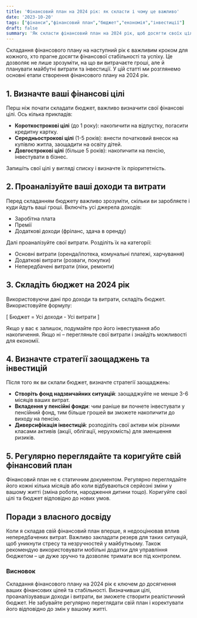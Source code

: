 ```yaml
---
title: 'Фінансовий план на 2024 рік: як скласти і чому це важливо'
date: '2023-10-20'
tags: ["фінанси","фінансовий план","бюджет","економія","інвестиції"]
draft: false
summary: 'Як скласти фінансовий план на 2024 рік, щоб досягти своїх цілей та забезпечити фінансову стабільність.'
---
```


Складання фінансового плану на наступний рік є важливим кроком для кожного, хто прагне досягти фінансової стабільності та успіху. Це дозволяє не лише зрозуміти, на що ви витрачаєте гроші, але й планувати майбутні витрати та інвестиції. У цій статті ми розглянемо основні етапи створення фінансового плану на 2024 рік.

## 1. Визначте ваші фінансові цілі

Перш ніж почати складати бюджет, важливо визначити свої фінансові цілі. Ось кілька прикладів:
- **Короткострокові цілі** (до 1 року): накопичити на відпустку, погасити кредитну картку.
- **Середньострокові цілі** (1-5 років): внести початковий внесок на купівлю житла, заощадити на освіту дітей.
- **Довгострокові цілі** (більше 5 років): накопичити на пенсію, інвестувати в бізнес.

Запишіть свої цілі у вигляді списку і визначте їх пріоритетність.

## 2. Проаналізуйте ваші доходи та витрати

Перед складанням бюджету важливо зрозуміти, скільки ви заробляєте і куди йдуть ваші гроші. Включіть усі джерела доходів:
- Заробітна плата
- Премії
- Додаткові доходи (фріланс, здача в оренду)

Далі проаналізуйте свої витрати. Розділіть їх на категорії:
- Основні витрати (оренда/іпотека, комунальні платежі, харчування)
- Додаткові витрати (розваги, покупки)
- Непередбачені витрати (ліки, ремонти)

## 3. Складіть бюджет на 2024 рік

Використовуючи дані про доходи та витрати, складіть бюджет. Використовуйте формулу:

\[ Бюджет = Усі доходи - Усі витрати \]

Якщо у вас є залишок, подумайте про його інвестування або накопичення. Якщо ні – перегляньте свої витрати і знайдіть можливості для економії.

## 4. Визначте стратегії заощаджень та інвестицій

Після того як ви склали бюджет, визначте стратегії заощаджень:
- **Створіть фонд надзвичайних ситуацій**: заощаджуйте не менше 3-6 місяців ваших витрат.
- **Вкладення у пенсійні фонди**: чим раніше ви почнете інвестувати у пенсійний фонд, тим більше грошей ви зможете накопичити до виходу на пенсію.
- **Диверсифікація інвестицій**: розподіліть свої активи між різними класами активів (акції, облігації, нерухомість) для зменшення ризиків.

## 5. Регулярно переглядайте та коригуйте свій фінансовий план

Фінансовий план не є статичним документом. Регулярно переглядайте його кожні кілька місяців або коли відбуваються серйозні зміни у вашому житті (зміна роботи, народження дитини тощо). Коригуйте свої цілі та бюджет відповідно до нових умов.

## Поради з власного досвіду

Коли я складав свій фінансовий план вперше, я недооцінював вплив непередбачених витрат. Важливо закладати резерв для таких ситуацій, щоб уникнути стресу та незручностей у майбутньому. Також рекомендую використовувати мобільні додатки для управління бюджетом – це дуже зручно та дозволяє тримати все під контролем.

### Висновок
Складання фінансового плану на 2024 рік є ключем до досягнення ваших фінансових цілей та стабільності. Визначивши цілі, проаналізувавши доходи і витрати, ви зможете створити реалістичний бюджет. Не забувайте регулярно переглядати свій план і коректувати його відповідно до змін у вашому житті.
    